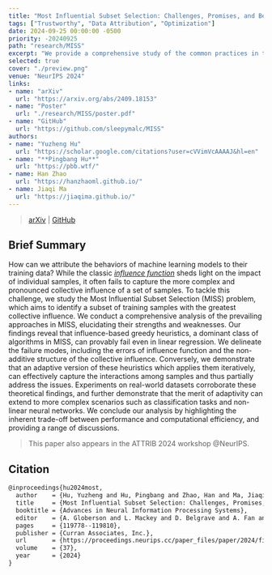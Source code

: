 ```yaml
---
title: "Most Influential Subset Selection: Challenges, Promises, and Beyond"
tags: ["Trustworthy", "Data Attribution", "Optimization"]
date: 2024-09-25 00:00:00 -0500
priority: -20240925
path: "research/MISS"
excerpt: "We provide a comprehensive study of the common practices in the Most Influential Subset Selection (MISS) problem."
selected: true
cover: "./preview.png"
venue: "NeurIPS 2024"
links:
- name: "arXiv"
  url: "https://arxiv.org/abs/2409.18153"
- name: "Poster"
  url: "./research/MISS/poster.pdf"
- name: "GitHub"
  url: "https://github.com/sleepymalc/MISS"
authors:
- name: "Yuzheng Hu"
  url: "https://scholar.google.com/citations?user=cVVimVcAAAAJ&hl=en"
- name: "**Pingbang Hu**"
  url: "https://pbb.wtf/"
- name: Han Zhao
  url: "https://hanzhaoml.github.io/"
- name: Jiaqi Ma
  url: "https://jiaqima.github.io/"
---
```


> [arXiv](https://arxiv.org/abs/2409.18153) | [GitHub](https://github.com/sleepymalc/MISS)

## Brief Summary

How can we attribute the behaviors of machine learning models to their training data? While the classic [*influence function*](https://arxiv.org/abs/1703.04730) sheds light on the impact of individual samples, it often fails to capture the more complex and pronounced collective influence of a set of samples. To tackle this challenge, we study the Most Influential Subset Selection (MISS) problem, which aims to identify a subset of training samples with the greatest collective influence. We conduct a comprehensive analysis of the prevailing approaches in MISS, elucidating their strengths and weaknesses. Our findings reveal that influence-based greedy heuristics, a dominant class of algorithms in MISS, can provably fail even in linear regression. We delineate the failure modes, including the errors of influence function and the non-additive structure of the collective influence. Conversely, we demonstrate that an adaptive version of these heuristics which applies them iteratively, can effectively capture the interactions among samples and thus partially address the issues. Experiments on real-world datasets corroborate these theoretical findings, and further demonstrate that the merit of adaptivity can extend to more complex scenarios such as classification tasks and non-linear neural networks. We conclude our analysis by highlighting the inherent trade-off between performance and computational efficiency, and providing a range of discussions.

> This paper also appears in the ATTRIB 2024 workshop @NeurIPS.

## Citation

```latex
@inproceedings{hu2024most,
  author    = {Hu, Yuzheng and Hu, Pingbang and Zhao, Han and Ma, Jiaqi},
  title     = {Most Influential Subset Selection: Challenges, Promises, and Beyond},
  booktitle = {Advances in Neural Information Processing Systems},
  editor    = {A. Globerson and L. Mackey and D. Belgrave and A. Fan and U. Paquet and J. Tomczak and C. Zhang},
  pages     = {119778--119810},
  publisher = {Curran Associates, Inc.},
  url       = {https://proceedings.neurips.cc/paper_files/paper/2024/file/d8684e49752e06ac5e4b554b60ad212a-Paper-Conference.pdf},
  volume    = {37},
  year      = {2024}
}
```
